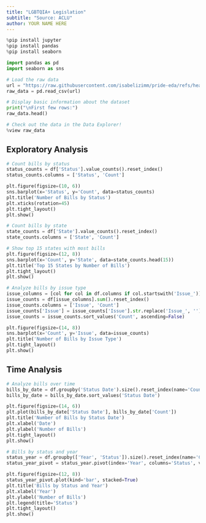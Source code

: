 ```yaml
---
title: "LGBTQIA+ Legislation"
subtitle: "Source: ACLU"
author: YOUR NAME HERE
---
```


```python
%pip install jupyter
%pip install pandas
%pip install seaborn
```

```python
import pandas as pd
import seaborn as sns

# Load the raw data
url = "https://raw.githubusercontent.com/isabelizimm/pride-eda/refs/heads/main/aclu-legislative.csv"
raw_data = pd.read_csv(url)
```

```python
# Display basic information about the dataset
print("\nFirst few rows:")
raw_data.head()
```

```python
# Check out the data in the Data Explorer!
%view raw_data
```

## Exploratory Analysis

```python
# Count bills by status
status_counts = df['Status'].value_counts().reset_index()
status_counts.columns = ['Status', 'Count']

plt.figure(figsize=(10, 6))
sns.barplot(x='Status', y='Count', data=status_counts)
plt.title('Number of Bills by Status')
plt.xticks(rotation=45)
plt.tight_layout()
plt.show()
```

```python
# Count bills by state
state_counts = df['State'].value_counts().reset_index()
state_counts.columns = ['State', 'Count']

# Show top 15 states with most bills
plt.figure(figsize=(12, 8))
sns.barplot(x='Count', y='State', data=state_counts.head(15))
plt.title('Top 15 States by Number of Bills')
plt.tight_layout()
plt.show()
```

```python
# Analyze bills by issue type
issue_columns = [col for col in df.columns if col.startswith('Issue_')]
issue_counts = df[issue_columns].sum().reset_index()
issue_counts.columns = ['Issue', 'Count']
issue_counts['Issue'] = issue_counts['Issue'].str.replace('Issue_', '').str.replace('_', ' ')
issue_counts = issue_counts.sort_values('Count', ascending=False)

plt.figure(figsize=(14, 8))
sns.barplot(x='Count', y='Issue', data=issue_counts)
plt.title('Number of Bills by Issue Type')
plt.tight_layout()
plt.show()
```

## Time Analysis

```python
# Analyze bills over time
bills_by_date = df.groupby('Status Date').size().reset_index(name='Count')
bills_by_date = bills_by_date.sort_values('Status Date')

plt.figure(figsize=(14, 6))
plt.plot(bills_by_date['Status Date'], bills_by_date['Count'])
plt.title('Number of Bills by Status Date')
plt.xlabel('Date')
plt.ylabel('Number of Bills')
plt.tight_layout()
plt.show()
```

```python
# Bills by status and year
status_year = df.groupby(['Year', 'Status']).size().reset_index(name='Count')
status_year_pivot = status_year.pivot(index='Year', columns='Status', values='Count').fillna(0)

plt.figure(figsize=(12, 8))
status_year_pivot.plot(kind='bar', stacked=True)
plt.title('Bills by Status and Year')
plt.xlabel('Year')
plt.ylabel('Number of Bills')
plt.legend(title='Status')
plt.tight_layout()
plt.show()
```
